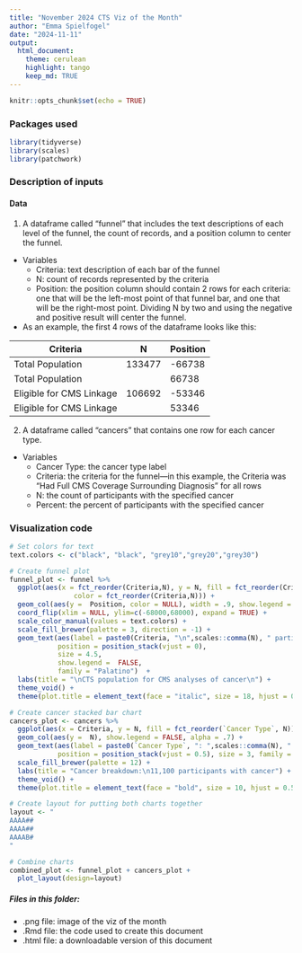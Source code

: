 ```yaml
---
title: "November 2024 CTS Viz of the Month"
author: "Emma Spielfogel"
date: "2024-11-11"
output:
  html_document:
    theme: cerulean
    highlight: tango
    keep_md: TRUE
---
```


```r
knitr::opts_chunk$set(echo = TRUE)
```

### Packages used

```r
library(tidyverse)
library(scales)
library(patchwork)
```

### Description of inputs

#### Data

1.  A dataframe called "funnel" that includes the text descriptions of each level of the funnel, the count of records, and a position column to center the funnel.

-   Variables
    -   Criteria: text description of each bar of the funnel
    -   N: count of records represented by the criteria
    -   Position: the position column should contain 2 rows for each criteria: one that will be the left-most point of that funnel bar, and one that will be the right-most point. Dividing N by two and using the negative and positive result will center the funnel.
-   As an example, the first 4 rows of the dataframe looks like this:

| Criteria                 | N      | Position |
|--------------------------|--------|----------|
| Total Population         | 133477 | -66738   |
| Total Population         |        | 66738    |
| Eligible for CMS Linkage | 106692 | -53346   |
| Eligible for CMS Linkage |        | 53346    |

2.  A dataframe called "cancers" that contains one row for each cancer type.

-   Variables
    -   Cancer Type: the cancer type label
    -   Criteria: the criteria for the funnel—in this example, the Criteria was "Had Full CMS Coverage Surrounding Diagnosis" for all rows
    -   N: the count of participants with the specified cancer
    -   Percent: the percent of participants with the specified cancer

### Visualization code

```r

# Set colors for text
text.colors <- c("black", "black", "grey10","grey20","grey30")

# Create funnel plot
funnel_plot <- funnel %>%
  ggplot(aes(x = fct_reorder(Criteria,N), y = N, fill = fct_reorder(Criteria,N),
                color = fct_reorder(Criteria,N))) +
  geom_col(aes(y =  Position, color = NULL), width = .9, show.legend =  FALSE, alpha = .9) + 
  coord_flip(xlim = NULL, ylim=c(-68000,68000), expand = TRUE) +
  scale_color_manual(values = text.colors) +
  scale_fill_brewer(palette = 3, direction = -1) +
  geom_text(aes(label = paste0(Criteria, "\n",scales::comma(N), " participants")),
            position = position_stack(vjust = 0), 
            size = 4.5,
            show.legend =  FALSE,
            family = "Palatino")  +
  labs(title = "\nCTS population for CMS analyses of cancer\n") +
  theme_void() +
  theme(plot.title = element_text(face = "italic", size = 18, hjust = 0.5, family = "Palatino"))

# Create cancer stacked bar chart
cancers_plot <- cancers %>% 
  ggplot(aes(x = Criteria, y = N, fill = fct_reorder(`Cancer Type`, N))) +
  geom_col(aes(y =  N), show.legend = FALSE, alpha = .7) + 
  geom_text(aes(label = paste0(`Cancer Type`, ": ",scales::comma(N), " (", Percent, "%)")),
            position = position_stack(vjust = 0.5), size = 3, family = "Palatino") +
  scale_fill_brewer(palette = 12) +
  labs(title = "Cancer breakdown:\n11,100 participants with cancer") +
  theme_void() +
  theme(plot.title = element_text(face = "bold", size = 10, hjust = 0.5, family = "Palatino"))

# Create layout for putting both charts together
layout <- "
AAAA##
AAAA##
AAAAB#
"

# Combine charts
combined_plot <- funnel_plot + cancers_plot +
  plot_layout(design=layout)
```

##### Files in this folder:

-   .png file: image of the viz of the month
-   .Rmd file: the code used to create this document
-   .html file: a downloadable version of this document
